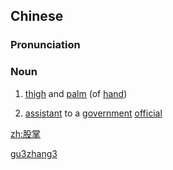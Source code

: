 ==Chinese==
{{zh-forms}}

===Pronunciation===
{{zh-pron
|m=gǔzhǎng
|cat=n
}}

===Noun===
{{zh-noun}}

# {{lb|zh|literary}} [[thigh]] and [[palm]] (of [[hand]])
# {{lb|zh|archaic}} [[assistant]] to a [[government]] [[official]]

[[Category:Mandarin literary terms|gu3zhang3]]

[[zh:股掌]]